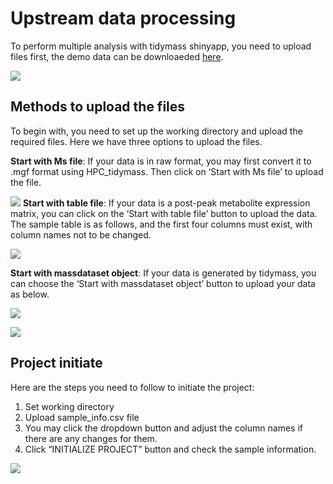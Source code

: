 # Upstream data processing

To perform multiple analysis with tidymass shinyapp, you need to upload files first, the demo data can be downloaeded [here](https://drive.google.com/file/d/1bVDtNdK2gKZd39CpeXOStS2-WGDOStvs/view?usp=sharing).

![](figures/demo_data.png)

## Methods to upload the files

To begin with, you need to set up the working directory and upload the required files. Here we have three options to upload the files.

**Start with Ms file**: If your data is in raw format, you may first convert it to .mgf format using HPC_tidymass. Then click on ‘Start with Ms file’ to upload the file.

![](figures/MS_upload.png)
**Start with table file**: If your data is a post-peak metabolite expression matrix, you can click on the ‘Start with table file’ button to upload the data. The sample table is as follows, and the first four columns must exist, with column names not to be changed. 

![](figures/table_upload.png)

**Start with massdataset object**: If your data is generated by tidymass, you can choose the ‘Start with massdataset object’ button to upload your data as below.

![](figures/object_page.png)

![](figures/object_upload.png)

## Project initiate

Here are the steps you need to follow to initiate the project:

1. Set working directory
2. Upload sample_info.csv file
3. You may click the dropdown button and adjust the column names if there are any changes for them.
4. Click "INITIALIZE PROJECT" button and check the sample information.

![](figures/project_initiate.png)
























